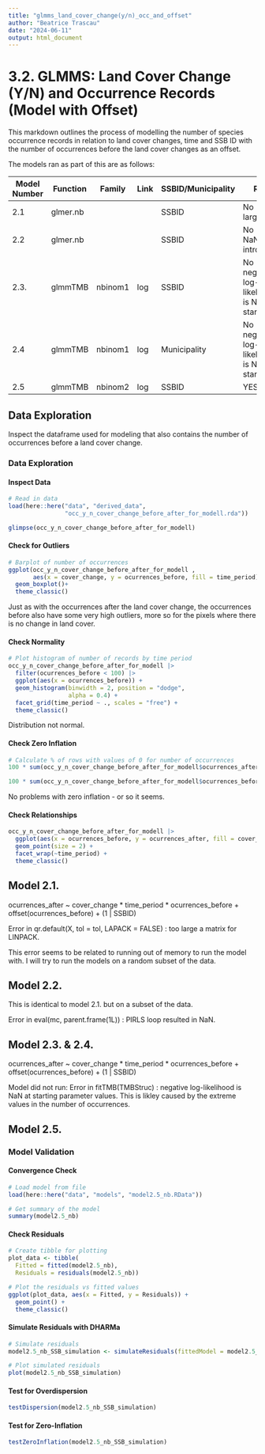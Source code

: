 ```yaml
---
title: "glmms_land_cover_change(y/n)_occ_and_offset"
author: "Beatrice Trascau"
date: "2024-06-11"
output: html_document
---
```


# **3.2. GLMMS: Land Cover Change (Y/N) and Occurrence Records (Model with Offset)**

This markdown outlines the process of modelling the number of species occurrence records in relation to land cover changes, time and SSB ID with the number of occurrences before the land cover changes as an offset.

The models ran as part of this are as follows:

| Model Number | Function | Family  | Link | SSBID/Municipality | Ran?                                            |
|----------|----------|----------|----------|----------|-----------------------|
| 2.1          | glmer.nb |         |      | SSBID              | No - too large                                  |
| 2.2          | glmer.nb |         |      | SSBID              | No - NaNs introduced                            |
| 2.3.         | glmmTMB  | nbinom1 | log  | SSBID              | No - negative log-likeligood is NaN at starting |
| 2.4          | glmmTMB  | nbinom1 | log  | Municipality       | No - negative log-likeligood is NaN at starting |
| 2.5          | glmmTMB  | nbinom2 | log  | SSBID              | YES!                                            |

## Data Exploration

Inspect the dataframe used for modeling that also contains the number of occurrences before a land cover change.

### Data Exploration

#### Inspect Data

```r

# Read in data
load(here::here("data", "derived_data",
                "occ_y_n_cover_change_before_after_for_modell.rda"))

glimpse(occ_y_n_cover_change_before_after_for_modell)
```

#### Check for Outliers

```r
# Barplot of number of occurrences
ggplot(occ_y_n_cover_change_before_after_for_modell , 
       aes(x = cover_change, y = ocurrences_before, fill = time_period))+
  geom_boxplot()+
  theme_classic()
```

Just as with the occurrences after the land cover change, the occurrences before also have some very high outliers, more so for the pixels where there is no change in land cover.

#### Check Normality

```r

# Plot histogram of number of records by time period
occ_y_n_cover_change_before_after_for_modell |>
  filter(ocurrences_before < 100) |>
  ggplot(aes(x = ocurrences_before)) +
  geom_histogram(binwidth = 2, position = "dodge", 
                 alpha = 0.4) +
  facet_grid(time_period ~ ., scales = "free") +
  theme_classic()
```

Distribution not normal.

#### Check Zero Inflation

```r

# Calculate % of rows with values of 0 for number of occurrences
100 * sum(occ_y_n_cover_change_before_after_for_modell$ocurrences_after == 0) / nrow(occ_y_n_cover_change_before_after_for_modell) #0.001

100 * sum(occ_y_n_cover_change_before_after_for_modell$ocurrences_before == 0) / nrow(occ_y_n_cover_change_before_after_for_modell) # 0.007

```

No problems with zero inflation - or so it seems.

#### Check Relationships

```r
occ_y_n_cover_change_before_after_for_modell |>
  ggplot(aes(x = ocurrences_before, y = ocurrences_after, fill = cover_change)) +
  geom_point(size = 2) +
  facet_wrap(~time_period) +
  theme_classic()
```

## Model 2.1.

ocurrences_after \~ cover_change \* time_period \* ocurrences_before + offset(ocurrences_before) + (1 \| SSBID)

Error in qr.default(X, tol = tol, LAPACK = FALSE) : too large a matrix for LINPACK.

This error seems to be related to running out of memory to run the model with. I will try to run the models on a random subset of the data.

## Model 2.2.

This is identical to model 2.1. but on a subset of the data.

Error in eval(mc, parent.frame(1L)) : PIRLS loop resulted in NaN.

## Model 2.3. & 2.4.

ocurrences_after \~ cover_change \* time_period \* ocurrences_before + offset(ocurrences_before) + (1 \| SSBID)

Model did not run: Error in fitTMB(TMBStruc) : negative log-likelihood is NaN at starting parameter values. This is likley caused by the extreme values in the number of occurrences.

## Model 2.5.

### Model Validation

#### Convergence Check

```r

# Load model from file
load(here::here("data", "models", "model2.5_nb.RData"))

# Get summary of the model
summary(model2.5_nb)

```

#### Check Residuals

```r

# Create tibble for plotting
plot_data <- tibble(
  Fitted = fitted(model2.5_nb),
  Residuals = residuals(model2.5_nb))

# Plot the residuals vs fitted values
ggplot(plot_data, aes(x = Fitted, y = Residuals)) +
  geom_point() +
  theme_classic()
```

#### Simulate Residuals with DHARMa

```r

# Simulate residuals 
model2.5_nb_SSB_simulation <- simulateResiduals(fittedModel = model2.5_nb)

# Plot simulated residuals
plot(model2.5_nb_SSB_simulation)
```

#### Test for Overdispersion

```r
testDispersion(model2.5_nb_SSB_simulation)
```

#### Test for Zero-Inflation

```r
testZeroInflation(model2.5_nb_SSB_simulation)
```

